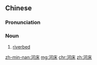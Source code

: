 ==Chinese==
{{zh-forms}}

===Pronunciation===
{{zh-pron
|m=héchuáng
|c=ho4 cong4
|mn=hô-chhn̂g
|cat=n
}}

===Noun===
{{zh-noun}}

# {{lb|zh|geology}} [[riverbed]]

[[zh-min-nan:河床]]
[[mg:河床]]
[[chr:河床]]
[[zh:河床]]